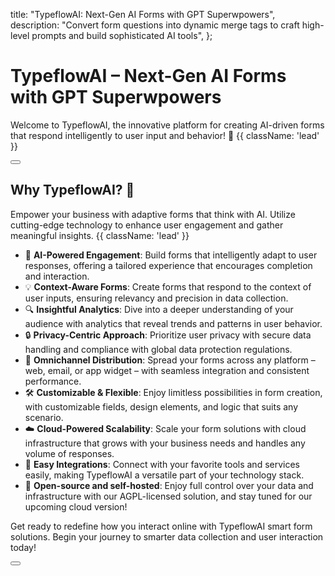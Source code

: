 
  title: "TypeflowAI: Next-Gen AI Forms with GPT Superwpowers",
  description:
    "Convert form questions into dynamic merge tags to craft high-level prompts and build sophisticated AI tools",
};


# TypeflowAI – Next-Gen AI Forms with GPT Superwpowers

Welcome to TypeflowAI, the innovative platform for creating AI-driven forms that respond intelligently to user input and behavior! 🚀 {{ className: 'lead' }}

<div className="mb-16 mt-6 flex gap-3" id="why-typeflowai">
  <Button href="/docs/getting-started/quickstart" arrow="right" children="Quickstart" />
</div>

## Why TypeflowAI? 🤔

Empower your business with adaptive forms that think with AI. Utilize cutting-edge technology to enhance user engagement and gather meaningful insights. {{ className: 'lead' }}

- 🤖 **AI-Powered Engagement**: Build forms that intelligently adapt to user responses, offering a tailored experience that encourages completion and interaction.
- 💡 **Context-Aware Forms**: Create forms that respond to the context of user inputs, ensuring relevancy and precision in data collection.
- 🔍 **Insightful Analytics**: Dive into a deeper understanding of your audience with analytics that reveal trends and patterns in user behavior.
- 🔒 **Privacy-Centric Approach**: Prioritize user privacy with secure data handling and compliance with global data protection regulations.
- 📲 **Omnichannel Distribution**: Spread your forms across any platform – web, email, or app widget – with seamless integration and consistent performance.
- 🛠 **Customizable & Flexible**: Enjoy limitless possibilities in form creation, with customizable fields, design elements, and logic that suits any scenario.
- ☁️ **Cloud-Powered Scalability**: Scale your form solutions with cloud infrastructure that grows with your business needs and handles any volume of responses.
- 🧩 **Easy Integrations**: Connect with your favorite tools and services easily, making TypeflowAI a versatile part of your technology stack.
- 🎉 **Open-source and self-hosted**: Enjoy full control over your data and infrastructure with our AGPL-licensed solution, and stay tuned for our upcoming cloud version!

Get ready to redefine how you interact online with TypeflowAI smart form solutions. Begin your journey to smarter data collection and user interaction today!


<div>
  <Button
    href="https://dashboard.typeflowai.com/"
    variant="text"
    arrow="right"
    target="_blank"
    children="Try TypeflowAI Cloud"
  />
</div>

<GettingStarted />
